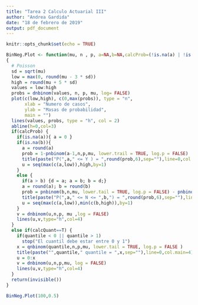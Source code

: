 ```yaml
---
title: "Tarea 2 Calculo Actuarial III"
author: "Andrea Gardida"
date: "18 de febrero de 2019"
output: pdf_document
---
```


```r
knitr::opts_chunk$set(echo = TRUE)
```

```r
BinNeg.Plot <- function(mu, n , p, a=NA,b=NA,calcProb=(!is.na(a) | !is.na(b)),quantile=NA,calcQuant=!is.na(quantile))
{
  # Poisson
  sd = sqrt(mu)
  low = max(0, round(mu - 3 * sd))
  high = round(mu + 5 * sd)
  values = low:high
  probs = dnbinom(values, n, p, mu, log= FALSE)
  plot(c(low,high), c(0,max(probs)), type = "n", 
       xlab = "Numero de casos",
       ylab = "Masas de probabilidad",
       main = "")
  lines(values, probs, type = "h", col = 2)
  abline(h=0,col=3)
  if(calcProb) {
    if(is.na(a)){ a = 0 }
    if(is.na(b)){
      a = round(a)
      prob = 1-pnbinom(a-1,n,p,mu, lower.trail = TRUE, log.p = FALSE)
      title(paste("P(",a," <= Y ) = ",round(prob,6),sep=""),line=0,col.main=4)
      u = seq(max(c(a,low)),high,by=1)
    }
    else {
      if(a > b) {d = a; a = b; b = d;}
      a = round(a); b = round(b)
      prob = pnbinom(b,n,mu, lower.tail = TRUE, log.p = FALSE) - pnbinom(a-1,n,mu,lower.tail = TRUE, log.p = FALSE )
      title(paste("P(",a," <= N <= ",b,") = ",round(prob,6),sep=""),line=0,col.main=4)
      u = seq(max(c(a,low)),min(c(b,high)),by=1)
    }
    v = dnbinom(u,n,p, mu ,log = FALSE)
    lines(u,v,type="h",col=4)
  }
  else if(calcQuant==T) {
    if(quantile < 0 || quantile > 1)
      stop("El cuantil debe estar entre 0 y 1")
    x = qnbinom(quantile,n,p,mu, lower.tail = TRUE, log.p = FALSE )
    title(paste("",quantile," quantile = ",x,sep=""),line=0,col.main=4)
    u = 0:x
    v = dnbinom(u,n,p,mu, log = FALSE)
    lines(u,v,type="h",col=4)
  }
  return(invisible())
}
```

```r
BinNeg.Plot(100,0.5)
```